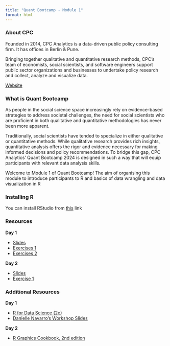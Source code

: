 ```yaml
---
title: "Quant Bootcamp - Module 1"
format: html
---
```


### About CPC

Founded in 2014, CPC Analytics is a data-driven public policy consulting firm. It has offices in Berlin & Pune. 

Bringing together qualitative and quantitative research methods, CPC’s team of economists, social scientists, and software engineers support public sector organizations and businesses to undertake policy research and collect, analyze and visualize data. 

[Website](www.cpc-analytics.com)

### What is Quant Bootcamp

As people in the social science space increasingly rely on evidence-based strategies to address societal challenges, the need for social scientists who are proficient in both qualitative and quantitative methodologies has never been more apparent. 
 
Traditionally, social scientists have tended to specialize in either qualitative or quantitative methods. While qualitative research provides rich insights, quantitative analysis offers the rigor and evidence necessary for making informed decisions and policy recommendations. To bridge this gap, CPC Analytics’ Quant Bootcamp 2024 is designed in such a way that will equip participants with relevant data analysis skills.

Welcome to Module 1 of Quant Bootcamp! The aim of organising this module to introduce participants to R and basics of data wrangling and data visualization in R

### Installing R

You can install RStudio from [this](https://posit.co/download/rstudio-desktop/) link

### Resources

**Day 1**

 + [Slides](Quant_Bootcamp_D1.html)
 + [Exercises 1](Exercise1_D1.html)
 + [Exercises 2](Exercise2_D1.html)
 
**Day 2**

 + [Slides](Quant_Bootcamp_D2.html)
 + [Exercise 1](Exercise_1_D2.html)
 
### Additional Resources

**Day 1**

 + [R for Data Science (2e)](https://r4ds.hadley.nz)
 + [Danielle Navarro's Workshop Slides](https://djnavarro.net/chdss2018/resources.html#day-2)

**Day 2**

  + [R Graphics Cookbook, 2nd edition](https://r-graphics.org)